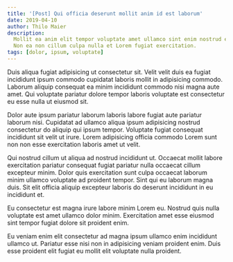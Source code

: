 ```yaml
---
title: '[Post] Qui officia deserunt mollit anim id est laborum'
date: 2019-04-10
author: Thilo Maier
description:
  Mollit ea anim elit tempor voluptate amet ullamco sint enim nostrud excepteur.
  Non ea non cillum culpa nulla et Lorem fugiat exercitation.
tags: [dolor, ipsum, voluptate]
---
```


Duis aliqua fugiat adipisicing ut consectetur sit. Velit velit duis ea fugiat
incididunt ipsum commodo cupidatat laboris mollit in adipisicing commodo.
Laborum aliquip consequat ea minim incididunt commodo nisi magna aute amet. Qui
voluptate pariatur dolore tempor laboris voluptate est consectetur eu esse nulla
ut eiusmod sit.

Dolor aute ipsum pariatur laborum laboris labore fugiat aute pariatur laborum
nisi. Cupidatat ad ullamco aliqua ipsum adipisicing nostrud consectetur do
aliquip qui ipsum tempor. Voluptate fugiat consequat incididunt sit velit ut
irure. Lorem adipisicing officia commodo Lorem sunt non non esse exercitation
laboris amet ut velit.

Qui nostrud cillum ut aliqua ad nostrud incididunt ut. Occaecat mollit labore
exercitation pariatur consequat fugiat pariatur nulla occaecat cillum excepteur
minim. Dolor quis exercitation sunt culpa occaecat laborum minim ullamco
voluptate ad proident tempor. Sint qui eu laborum magna duis. Sit elit officia
aliquip excepteur laboris do deserunt incididunt in eu incididunt et.

Eu consectetur est magna irure labore minim Lorem eu. Nostrud quis nulla
voluptate est amet ullamco dolor minim. Exercitation amet esse eiusmod sint
tempor fugiat dolore sit proident enim.

Eu veniam enim elit consectetur ad magna ipsum ullamco enim incididunt ullamco
ut. Pariatur esse nisi non in adipisicing veniam proident enim. Duis esse
proident elit fugiat eu mollit elit voluptate nulla proident.
